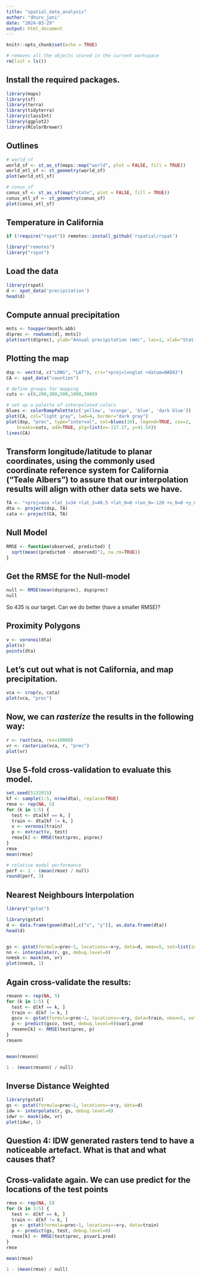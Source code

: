 ---
title: "spatial_data_analysis"
author: "dhurv_jani"
date: "2024-03-29"
output: html_document
---

```{r setup, include=FALSE}
knitr::opts_chunk$set(echo = TRUE)
```

```{r}

# removes all the objects stored in the current workspace 
rm(list = ls())

```



## Install the required packages.


``` {r}
library(maps)
library(sf)
library(terra)
library(tidyterra)
library(classInt)
library(ggplot2)
library(RColorBrewer)
```


## Outlines

```{r}

# world_sf
world_sf <- st_as_sf(maps::map("world", plot = FALSE, fill = TRUE))
world_otl_sf <- st_geometry(world_sf)
plot(world_otl_sf)

```


```{r}

# conus_sf
conus_sf <- st_as_sf(map("state", plot = FALSE, fill = TRUE))
conus_otl_sf <- st_geometry(conus_sf)
plot(conus_otl_sf)

```

## Temperature in California

```{r}
if (!require("rspat")) remotes::install_github('rspatial/rspat')
```


```{r}
library("remotes")
library("rspat")
```


## Load the data

```{r}

library(rspat)
d <- spat_data('precipitation')
head(d)

```


## Compute annual precipitation

```{r}

mnts <- toupper(month.abb)
d$prec <- rowSums(d[, mnts])
plot(sort(d$prec), ylab="Annual precipitation (mm)", las=1, xlab="Stations")

```


## Plotting the map


```{r}

dsp <- vect(d, c("LONG", "LAT"), crs="+proj=longlat +datum=NAD83")
CA <- spat_data("counties")

# define groups for mapping
cuts <- c(0,200,300,500,1000,3000)

# set up a palette of interpolated colors
blues <- colorRampPalette(c('yellow', 'orange', 'blue', 'dark blue'))
plot(CA, col="light gray", lwd=4, border="dark gray")
plot(dsp, "prec", type="interval", col=blues(10), legend=TRUE, cex=2,
    breaks=cuts, add=TRUE, plg=list(x=-117.27, y=41.54))
lines(CA)

```


## Transform longitude/latitude to planar coordinates, using the commonly used coordinate reference system for California (“Teale Albers”) to assure that our interpolation results will align with other data sets we have.

```{r}

TA <- "+proj=aea +lat_1=34 +lat_2=40.5 +lat_0=0 +lon_0=-120 +x_0=0 +y_0=-4000000 +datum=WGS84 +units=m"
dta <- project(dsp, TA)
cata <- project(CA, TA)

```




## Null Model

```{r}

RMSE <- function(observed, predicted) {
  sqrt(mean((predicted - observed)^2, na.rm=TRUE))
}

```



## Get the RMSE for the Null-model

```{r}
null <- RMSE(mean(dsp$prec), dsp$prec)
null
```
So 435 is our target. Can we do better (have a smaller RMSE)?



## Proximity Polygons

```{r}

v <- voronoi(dta)
plot(v)
points(dta)

```


## Let’s cut out what is not California, and map precipitation.

```{r}
vca <- crop(v, cata)
plot(vca, "prec")
```


## Now, we can $rasterize$ the results in the following way:

```{r}
r <- rast(vca, res=10000)
vr <- rasterize(vca, r, "prec")
plot(vr)

```

## Use 5-fold cross-validation to evaluate this model.

```{r}

set.seed(5132015)
kf <- sample(1:5, nrow(dta), replace=TRUE)
rmse <- rep(NA, 5)
for (k in 1:5) {
  test <- dta[kf == k, ]
  train <- dta[kf != k, ]
  v <- voronoi(train)
  p <- extract(v, test)
  rmse[k] <- RMSE(test$prec, p$prec)
}
rmse
mean(rmse)

# relative model performance
perf <- 1 - (mean(rmse) / null)
round(perf, 3)


```


## Nearest Neighbours Interpolation

```{r}
library("gstat")
```

```{r}

library(gstat)
d <- data.frame(geom(dta)[,c("x", "y")], as.data.frame(dta))
head(d)


gs <- gstat(formula=prec~1, locations=~x+y, data=d, nmax=5, set=list(idp = 0))
nn <- interpolate(r, gs, debug.level=0)
nnmsk <- mask(nn, vr)
plot(nnmsk, 1)

```

## Again cross-validate the results:

```{r}

rmsenn <- rep(NA, 5)
for (k in 1:5) {
  test <- d[kf == k, ]
  train <- d[kf != k, ]
  gscv <- gstat(formula=prec~1, locations=~x+y, data=train, nmax=5, set=list(idp = 0))
  p <- predict(gscv, test, debug.level=0)$var1.pred
  rmsenn[k] <- RMSE(test$prec, p)
}
rmsenn


mean(rmsenn)

1 - (mean(rmsenn) / null)
```

## Inverse Distance Weighted

```{r}

library(gstat)
gs <- gstat(formula=prec~1, locations=~x+y, data=d)
idw <- interpolate(r, gs, debug.level=0)
idwr <- mask(idw, vr)
plot(idwr, 1)

```


## Question 4: IDW generated rasters tend to have a noticeable artefact. What is that and what causes that?

## Cross-validate again. We can use predict for the locations of the test points

```{r}

rmse <- rep(NA, 5)
for (k in 1:5) {
  test <- d[kf == k, ]
  train <- d[kf != k, ]
  gs <- gstat(formula=prec~1, locations=~x+y, data=train)
  p <- predict(gs, test, debug.level=0)
  rmse[k] <- RMSE(test$prec, p$var1.pred)
}
rmse

mean(rmse)

1 - (mean(rmse) / null)

```















